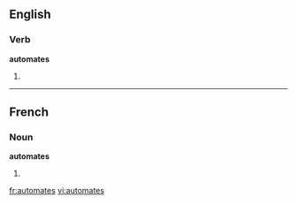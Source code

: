 ==English==

===Verb===
'''automates'''

# {{third-person singular of|[[automate]]}}

----

==French==

===Noun===
'''automates''' {{m}}

# {{plural of|[[automate]]|lang=fr}}

[[fr:automates]]
[[vi:automates]]